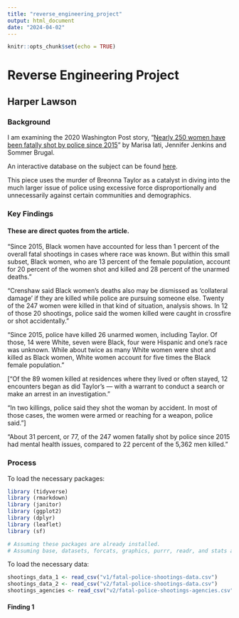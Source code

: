 ```yaml
---
title: "reverse_engineering_project"
output: html_document
date: "2024-04-02"
---
```


```r
knitr::opts_chunk$set(echo = TRUE)
```

# Reverse Engineering Project

## Harper Lawson

### Background

I am examining the 2020 Washington Post story, “[Nearly 250 women have been fatally shot by police since 2015](https://www.washingtonpost.com/graphics/2020/investigations/police-shootings-women/)” by Marisa Iati, Jennifer Jenkins and Sommer Brugal.

An interactive database on the subject can be found [here](https://www.washingtonpost.com/graphics/investigations/police-shootings-database/).

This piece uses the murder of Breonna Taylor as a catalyst in diving into the much larger issue of police using excessive force disproportionally and unnecessarily against certain communities and demographics.

### Key Findings

#### These are direct quotes from the article.

"Since 2015, Black women have accounted for less than 1 percent of the overall fatal shootings in cases where race was known. But within this small subset, Black women, who are 13 percent of the female population, account for 20 percent of the women shot and killed and 28 percent of the unarmed deaths."

"Crenshaw said Black women’s deaths also may be dismissed as 'collateral damage' if they are killed while police are pursuing someone else. Twenty of the 247 women were killed in that kind of situation, analysis shows. In 12 of those 20 shootings, police said the women killed were caught in crossfire or shot accidentally."

"Since 2015, police have killed 26 unarmed women, including Taylor. Of those, 14 were White, seven were Black, four were Hispanic and one’s race was unknown. While about twice as many White women were shot and killed as Black women, White women account for five times the Black female population."

["Of the 89 women killed at residences where they lived or often stayed, 12 encounters began as did Taylor’s — with a warrant to conduct a search or make an arrest in an investigation."

"In two killings, police said they shot the woman by accident. In most of those cases, the women were armed or reaching for a weapon, police said."]

"About 31 percent, or 77, of the 247 women fatally shot by police since 2015 had mental health issues, compared to 22 percent of the 5,362 men killed."

### Process

To load the necessary packages:

```r

library (tidyverse)
library (rmarkdown)
library (janitor)
library (ggplot2)
library (dplyr)
library (leaflet)
library (sf)

# Assuming these packages are already installed.
# Assuming base, datasets, forcats, graphics, purrr, readr, and stats are already installed and loaded.

```

To load the necessary data:

```r

shootings_data_1 <- read_csv("v1/fatal-police-shootings-data.csv")
shootings_data_2 <- read_csv("v2/fatal-police-shootings-data.csv")
shootings_agencies <- read_csv("v2/fatal-police-shootings-agencies.csv")

```

#### Finding 1
